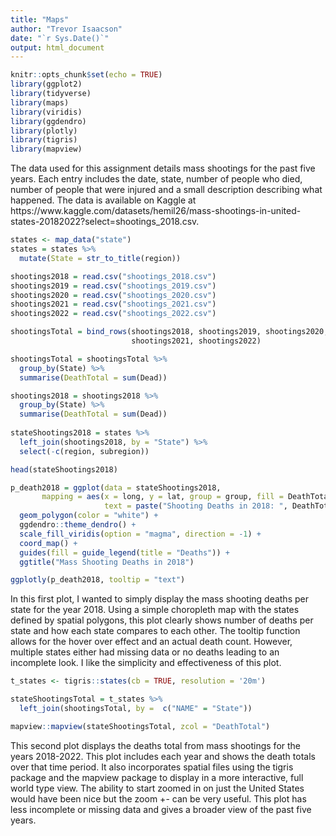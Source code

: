 ```yaml
---
title: "Maps"
author: "Trevor Isaacson"
date: "`r Sys.Date()`"
output: html_document
---
```


```r
knitr::opts_chunk$set(echo = TRUE)
library(ggplot2)
library(tidyverse)
library(maps)
library(viridis)
library(ggdendro)
library(plotly)
library(tigris)
library(mapview)
```

The data used for this assignment details mass shootings for the past five years.  Each entry includes the date, state, number of people who died, number of people that were injured and a small description describing what happened.  The data is available on Kaggle at https://www.kaggle.com/datasets/hemil26/mass-shootings-in-united-states-20182022?select=shootings_2018.csv.  

```r
states <- map_data("state")
states = states %>%
  mutate(State = str_to_title(region))

shootings2018 = read.csv("shootings_2018.csv")
shootings2019 = read.csv("shootings_2019.csv")
shootings2020 = read.csv("shootings_2020.csv")
shootings2021 = read.csv("shootings_2021.csv")
shootings2022 = read.csv("shootings_2022.csv")

shootingsTotal = bind_rows(shootings2018, shootings2019, shootings2020,
                           shootings2021, shootings2022)

shootingsTotal = shootingsTotal %>%
  group_by(State) %>%
  summarise(DeathTotal = sum(Dead))

shootings2018 = shootings2018 %>% 
  group_by(State) %>%
  summarise(DeathTotal = sum(Dead))
  
stateShootings2018 = states %>%
  left_join(shootings2018, by = "State") %>%
  select(-c(region, subregion))

head(stateShootings2018)
```

```r
p_death2018 = ggplot(data = stateShootings2018, 
       mapping = aes(x = long, y = lat, group = group, fill = DeathTotal,
                     text = paste("Shooting Deaths in 2018: ", DeathTotal))) +
  geom_polygon(color = "white") +
  ggdendro::theme_dendro() +
  scale_fill_viridis(option = "magma", direction = -1) + 
  coord_map() +
  guides(fill = guide_legend(title = "Deaths")) +
  ggtitle("Mass Shooting Deaths in 2018")

ggplotly(p_death2018, tooltip = "text")
```

In this first plot, I wanted to simply display the mass shooting deaths per state for the year 2018.  Using a simple choropleth map with the states defined by spatial polygons, 
this plot clearly shows number of deaths per state and how each state compares to each other.  The tooltip function allows for the hover over effect and an actual death count.  However, multiple states either had missing data or no deaths leading to an incomplete look.  I like the simplicity and effectiveness of this plot.   

```r
t_states <- tigris::states(cb = TRUE, resolution = '20m')
```

```r
stateShootingsTotal = t_states %>%
  left_join(shootingsTotal, by =  c("NAME" = "State"))
```

```r
mapview::mapview(stateShootingsTotal, zcol = "DeathTotal")
```

This second plot displays the deaths total from mass shootings for the years 2018-2022.  This plot includes each year and shows the death totals over that time period.  It also incorporates spatial files using the tigris package and the mapview package to display in a more interactive, full world type view.  The ability to start zoomed in on just the United States would have been nice but the zoom +- can be very useful.  This plot has less incomplete or missing data and gives a broader view of the past five years.  





